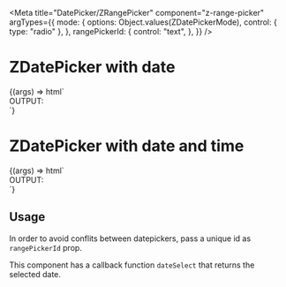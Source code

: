 


<Meta
  title="DatePicker/ZRangePicker"
  component="z-range-picker"
  argTypes={{
    mode: {
      options: Object.values(ZDatePickerMode),
      control: { type: "radio" },
    },
    rangePickerId: {
      control: "text",
    },
  }}
/>

# ZDatePicker with date

<Canvas>
  <Story
    name="ZDatePicker with date"
    args={{
      mode: "date",
      rangePickerId: "picker-01",
      firstLabel: "Start date",
      firstAriaLabel: "start-date",
      secondLabel: "End date",
      secondAriaLabel: "end-date",
    }}
    height="180px"
  >
    {(args) => html`
      <script>
        const picker1 = document.getElementById("${args.rangePickerId}");
        picker1.addEventListener("dateSelect", (e) => {
          const input = document.getElementById("output");
          input.innerHTML = "[" + e.detail[0] + "], [" + e.detail[1] + "]";
        });
      </script>
      <div class="story-container">
        <div class="story-range-picker-container">
          <z-range-picker
            mode=${args.mode}
            range-picker-id=${args.rangePickerId}
            id=${args.rangePickerId}
            first-aria-label=${args.firstAriaLabel}
            first-label=${args.firstLabel}
            second-aria-label=${args.secondAriaLabel}
            second-label=${args.secondLabel}
          ></z-range-picker>
        </div>
        <div class="story-output-container">
          <span>OUTPUT:</span>
          <br />
          <span id="output" />
        </div>
      </div>
    `}
  </Story>
</Canvas>

# ZDatePicker with date and time

<Canvas>
  <Story
    name="ZDatePicker with date and time"
    args={{
      mode: "date-time",
      rangePickerId: "picker-02",
      firstLabel: "Start date",
      firstAriaLabel: "start-date",
      secondLabel: "End date",
      secondAriaLabel: "end-date",
    }}
  >
    {(args) => html`
      <script>
        const picker2 = document.getElementById("${args.rangePickerId}");
        picker2.addEventListener("dateSelect", (e) => {
          const input = document.getElementById("output");
          input.innerHTML = "[" + e.detail[0] + "], [" + e.detail[1] + "]";
        });
      </script>
      <div class="story-container">
        <div class="story-range-picker-container">
          <z-range-picker
            mode=${args.mode}
            range-picker-id=${args.rangePickerId}
            id=${args.rangePickerId}
            first-aria-label=${args.firstAriaLabel}
            first-label=${args.firstLabel}
            second-aria-label=${args.secondAriaLabel}
            second-label=${args.secondLabel}
          ></z-range-picker>
        </div>
        <div class="story-output-container">
          <span>OUTPUT:</span>
          <br />
          <span id="output" />
        </div>
      </div>
    `}
  </Story>
</Canvas>

## Usage

In order to avoid conflits between datepickers, pass a unique id as `rangePickerId` prop.

This component has a callback function `dateSelect` that returns the selected date.
